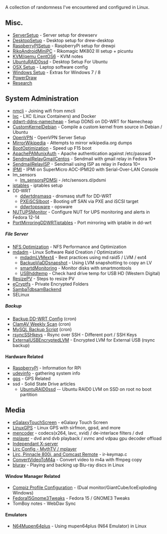A collection of randomness I've encountered and configured in Linux.

==Misc.==
*[[ServerSetup]] - Server setup for drewserv
*[[DesktopSetup]] - Desktop setup for drew-desktop
*[[RaspberryPISetup]] - RaspberryPi setup for drewpi
*[[RikoAndroidMiniPC]] - Rikomagic MK802 III setup + picuntu
*[[KVM/qemu CentOS6]] - KVM notes
*[[UbuntuRAID0ssd]] - Desktop Setup For Ubuntu
*[[OSX Setup]] - Laptop software config
*[[Windows Setup]] - Extras for Windows 7 / 8
*[[PowerDraw]]
*[[Research]]

==System Administration==
*[[nmcli]] - Joining wifi from nmcli
*[[lxc]] - LXC (Linux Containers) and Docker
*[[ddwrt-ddns-namecheap]] - Setup DDNS on DD-WRT for Namecheap
*[[CustomKernelDebian]] - Compile a custom kernel from source in Debian / Ubuntu
*[[OpenVPN]] - OpenVPN Server Setup
*[[MirrorWikipedia]] - Attempts to mirror wikipedia.org dumps
*[[BootOptimization]] - Speed up F15 boot
*[[ApachePAMunixAuth]] - Apache authentication against /etc/passwd
*[[SendmailRelayGmailCentos]] - Sendmail with gmail relay in Fedora 10+
*[[SendmailRelayISP]] - Sendmail using ISP as relay in Fedora 10+
*[[IPMI]] - IPMI on SuperMicro AOC-IPMI20 with Serial-Over-LAN Console
*lm_sensors
** [[lm_sensorsPDMSi]] - /etc/sensors.d/pdsmi
*[[iptables]] - iptables setup
* DD-WRT
**[[ddwrtdnsmasq]] - dnsmasq stuff for DD-WRT
**[[PXEiSCSIboot]] - Booting off SAN via PXE and iSCSI target
**[[ddwrtopsware]] - opsware
*[[NUTUPSMonitor]] - Configure NUT for UPS monitoring and alerts in Fedora 12-14
*[[PortMirroringDDWRTiptables]] - Port mirroring with iptable in dd-wrt

=====File Server=====
*[[NFS Optimization]] - NFS Performance and Optimization
*[[mdadm]] - Linux Software Raid Creation / Optimization
** [[mdadmLVMext4]] - Best practices using md raid5 / LVM / ext4
** [[BackupViaDDsnapshot]] - Using LVM snapshotting to copy an LV
** [[smartdMonitoring]] - Monitor disks with smartmontools
** [[USBhddtemp]] - Check hard drive temp for USB HD (Western Digital)
* [[ResizePV]] - Steps to resize PV
*[[eCryptfs]] - Private Encrypted Folders
*[[SambaTdbsamBackend]]
*SELinux

=====Backup=====
*[[Backup DD-WRT Config]] (cron)
*[[ClamAV Weekly Scan]] (cron)
*[[MySQL Backup Script]] (cron)
*[[rsyncSSHkeys]] - Rsync over SSH - Different port / SSH Keys
*[[ExternalUSBEncryptedLVM]] - Encrypted LVM for External USB (rsync backup)

====Hardware Related====
*[[RaspberryPi]] - Information for RPi
*[[udevinfo]] - gathering system info
*[[gps]] - GPS Related
*ssd - Solid State Drive articles
**[[UbuntuRAID0ssd]] -- Ubuntu RAID0 LVM on SSD on root no boot partition

==Media==
*[[eGalaxyTouchScreen]] - eGalaxy Touch Screen
*[[LinuxGPS]] - Linux GPS with sirfmon, gpsd, and more
*[[mencoder]] - codecs(x264, lavc, xvid) / de-interlace filters / dvd
*[[mplayer]] - dvd and dvb playback / xvmc and vdpau gpu decoder offload
*[[Independant X-server]]
*[[Lirc Config - MythTV / mplayer]]
*[[Lirc, Pinnacle 800i, and Comcast Remote]] - ir-keymap.c
*[[ConvertVideoToM4a]] - Convert video to m4a with ffmpeg copy
*[[bluray]] - Playing and backing up Blu-ray discs in Linux
====Window Manager Related====
*[[Compiz Profile Configuration]] - (Dual monitor/GiantCube/IceExploding Windows)
*[[Fedora15Gnome3Tweaks]] - Fedora 15 / GNOME3 Tweaks
*TomBoy notes - WebDav Sync

====Emulators====
*[[N64Mupen64plus]] - Using mupen64plus (N64 Emulator) in Linux